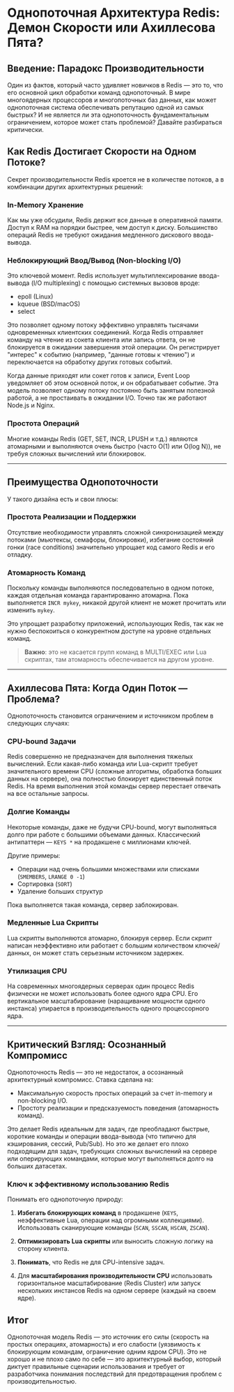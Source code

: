 # Однопоточная Архитектура Redis: Демон Скорости или Ахиллесова Пята?

## Введение: Парадокс Производительности

Один из фактов, который часто удивляет новичков в Redis — это то, что его основной цикл обработки команд однопоточный. В мире многоядерных процессоров и многопоточных баз данных, как может однопоточная система обеспечивать репутацию одной из самых быстрых? И не является ли эта однопоточность фундаментальным ограничением, которое может стать проблемой? Давайте разбираться критически.

## Как Redis Достигает Скорости на Одном Потоке?

Секрет производительности Redis кроется не в количестве потоков, а в комбинации других архитектурных решений:

### In-Memory Хранение

Как мы уже обсудили, Redis держит все данные в оперативной памяти. Доступ к RAM на порядки быстрее, чем доступ к диску. Большинство операций Redis не требуют ожидания медленного дискового ввода-вывода.

### Неблокирующий Ввод/Вывод (Non-blocking I/O)

Это ключевой момент. Redis использует мультиплексирование ввода-вывода (I/O multiplexing) с помощью системных вызовов вроде:
- epoll (Linux)
- kqueue (BSD/macOS)
- select

Это позволяет одному потоку эффективно управлять тысячами одновременных клиентских соединений. Когда Redis отправляет команду на чтение из сокета клиента или запись ответа, он не блокируется в ожидании завершения этой операции. Он регистрирует "интерес" к событию (например, "данные готовы к чтению") и переключается на обработку других готовых событий.

Когда данные приходят или сокет готов к записи, Event Loop уведомляет об этом основной поток, и он обрабатывает событие. Эта модель позволяет одному потоку постоянно быть занятым полезной работой, а не простаивать в ожидании I/O. Точно так же работают Node.js и Nginx.

### Простота Операций

Многие команды Redis (GET, SET, INCR, LPUSH и т.д.) являются атомарными и выполняются очень быстро (часто O(1) или O(log N)), не требуя сложных вычислений или блокировок.

---

## Преимущества Однопоточности

У такого дизайна есть и свои плюсы:

### Простота Реализации и Поддержки

Отсутствие необходимости управлять сложной синхронизацией между потоками (мьютексы, семафоры, блокировки), избегание состояний гонки (race conditions) значительно упрощает код самого Redis и его отладку.

### Атомарность Команд

Поскольку команды выполняются последовательно в одном потоке, каждая отдельная команда гарантированно атомарна. Пока выполняется `INCR mykey`, никакой другой клиент не может прочитать или изменить `mykey`.

Это упрощает разработку приложений, использующих Redis, так как не нужно беспокоиться о конкурентном доступе на уровне отдельных команд.

> **Важно**: это не касается групп команд в MULTI/EXEC или Lua скриптах, там атомарность обеспечивается на другом уровне.

---

## Ахиллесова Пята: Когда Один Поток — Проблема?

Однопоточность становится ограничением и источником проблем в следующих случаях:

### CPU-bound Задачи

Redis совершенно не предназначен для выполнения тяжелых вычислений. Если какая-либо команда или Lua-скрипт требует значительного времени CPU (сложные алгоритмы, обработка больших данных на сервере), она полностью блокирует единственный поток Redis. На время выполнения этой команды сервер перестает отвечать на все остальные запросы.

### Долгие Команды

Некоторые команды, даже не будучи CPU-bound, могут выполняться долго при работе с большими объемами данных. Классический антипаттерн — `KEYS *` на продакшене с миллионами ключей.

Другие примеры:
- Операции над очень большими множествами или списками (`SMEMBERS`, `LRANGE 0 -1`)
- Сортировка (`SORT`)
- Удаление больших структур

Пока выполняется такая команда, сервер заблокирован.

### Медленные Lua Скрипты

Lua скрипты выполняются атомарно, блокируя сервер. Если скрипт написан неэффективно или работает с большим количеством ключей/данных, он может стать серьезным источником задержек.

### Утилизация CPU

На современных многоядерных серверах один процесс Redis физически не может использовать более одного ядра CPU. Его вертикальное масштабирование (наращивание мощности одного инстанса) упирается в производительность одного процессорного ядра.

---

## Критический Взгляд: Осознанный Компромисс

Однопоточность Redis — это не недостаток, а осознанный архитектурный компромисс. Ставка сделана на:

- Максимальную скорость простых операций за счет in-memory и non-blocking I/O.
- Простоту реализации и предсказуемость поведения (атомарность команд).

Это делает Redis идеальным для задач, где преобладают быстрые, короткие команды и операции ввода-вывода (что типично для кэширования, сессий, Pub/Sub). Но это же делает его плохо подходящим для задач, требующих сложных вычислений на сервере или оперирующих командами, которые могут выполняться долго на больших датасетах.

### Ключ к эффективному использованию Redis

Понимать его однопоточную природу:

1. **Избегать блокирующих команд** в продакшене (`KEYS`, неэффективные Lua, операции над огромными коллекциями). Использовать сканирующие команды (`SCAN`, `SSCAN`, `HSCAN`, `ZSCAN`).

2. **Оптимизировать Lua скрипты** или выносить сложную логику на сторону клиента.

3. **Понимать**, что Redis не для CPU-intensive задач.

4. Для **масштабирования производительности CPU** использовать горизонтальное масштабирование (Redis Cluster) или запуск нескольких инстансов Redis на одном сервере (каждый на своем ядре).

## Итог

Однопоточная модель Redis — это источник его силы (скорость на простых операциях, атомарность) и его слабости (уязвимость к блокирующим командам, ограничение одним ядром CPU). Это не хорошо и не плохо само по себе — это архитектурный выбор, который диктует правильные сценарии использования и требует от разработчика понимания последствий для предотвращения проблем с производительностью.
